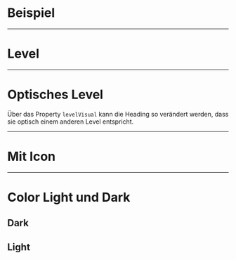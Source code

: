 # Beispiel

<LiveCodeEditor />

---

# Level

<LiveCodeEditor example="levels" editorCollapsed />

---

# Optisches Level

Über das Property `levelVisual` kann die Heading so verändert werden, dass sie
optisch einem anderen Level entspricht.

<LiveCodeEditor example="level-visual" editorCollapsed />

---

# Mit Icon

<LiveCodeEditor example="icon" editorCollapsed />

---

# Color Light und Dark

## Dark

<LiveCodeEditor example="dark" bgColor="light" editorCollapsed />

## Light

<LiveCodeEditor example="light" bgColor="dark" editorCollapsed />
